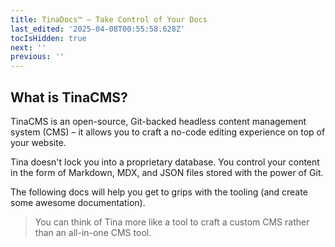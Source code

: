 ```yaml
---
title: TinaDocs™️ – Take Control of Your Docs
last_edited: '2025-04-08T00:55:58.628Z'
tocIsHidden: true
next: ''
previous: ''
---
```


## What is TinaCMS?

TinaCMS is an open-source, Git-backed headless content management system (CMS) – it allows you to craft a no-code editing experience on top of your website.

Tina doesn't lock you into a proprietary database. You control your content in the form of Markdown, MDX, and JSON files stored with the power of Git.

The following docs will help you get to grips with the tooling (and create some awesome documentation).

> You can think of Tina more like a tool to craft a custom CMS rather than an all-in-one CMS tool.
